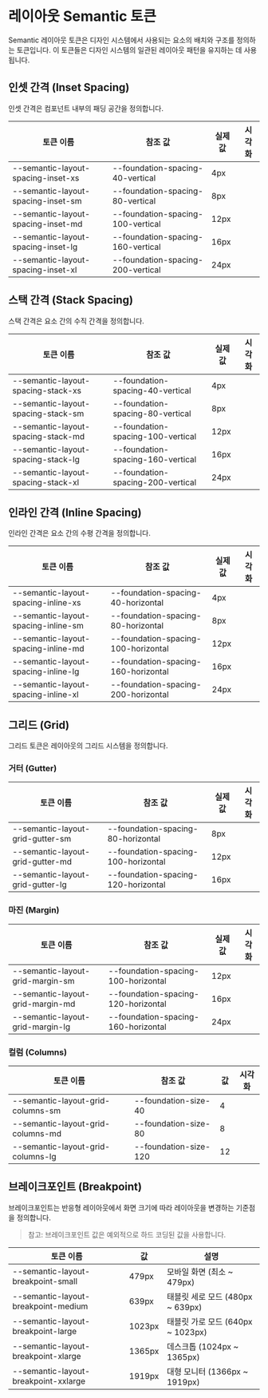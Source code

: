 
<Meta title="Tokens/Semantic/Layout" />

# 레이아웃 Semantic 토큰

Semantic 레이아웃 토큰은 디자인 시스템에서 사용되는 요소의 배치와 구조를 정의하는 토큰입니다. 이 토큰들은 디자인 시스템의 일관된 레이아웃 패턴을 유지하는 데 사용됩니다.

## 인셋 간격 (Inset Spacing)

인셋 간격은 컴포넌트 내부의 패딩 공간을 정의합니다.

<div className="sb-unstyled">
  <div style={{ marginBottom: '32px' }}>
    <table style={{ borderCollapse: 'collapse', width: '100%' }}>
      <thead>
        <tr style={{ borderBottom: '1px solid #ddd' }}>
          <th style={{ textAlign: 'left', padding: '12px 8px' }}>토큰 이름</th>
          <th style={{ textAlign: 'left', padding: '12px 8px' }}>참조 값</th>
          <th style={{ textAlign: 'left', padding: '12px 8px' }}>실제 값</th>
          <th style={{ textAlign: 'left', padding: '12px 8px' }}>시각화</th>
        </tr>
      </thead>
      <tbody>
        <tr style={{ borderBottom: '1px solid #ddd' }}>
          <td style={{ padding: '12px 8px' }}>--semantic-layout-spacing-inset-xs</td>
          <td style={{ padding: '12px 8px' }}>--foundation-spacing-40-vertical</td>
          <td style={{ padding: '12px 8px' }}>4px</td>
          <td style={{ padding: '12px 8px' }}>
            <div style={{ 
              width: '60px', 
              height: '60px', 
              background: '#f0f0f0',
              border: '1px solid #ddd',
              padding: '4px',
              boxSizing: 'border-box'
            }}>
              <div style={{ width: '100%', height: '100%', background: '#1E88E5' }}></div>
            </div>
          </td>
        </tr>
        <tr style={{ borderBottom: '1px solid #ddd' }}>
          <td style={{ padding: '12px 8px' }}>--semantic-layout-spacing-inset-sm</td>
          <td style={{ padding: '12px 8px' }}>--foundation-spacing-80-vertical</td>
          <td style={{ padding: '12px 8px' }}>8px</td>
          <td style={{ padding: '12px 8px' }}>
            <div style={{ 
              width: '60px', 
              height: '60px', 
              background: '#f0f0f0',
              border: '1px solid #ddd',
              padding: '8px',
              boxSizing: 'border-box'
            }}>
              <div style={{ width: '100%', height: '100%', background: '#1E88E5' }}></div>
            </div>
          </td>
        </tr>
        <tr style={{ borderBottom: '1px solid #ddd' }}>
          <td style={{ padding: '12px 8px' }}>--semantic-layout-spacing-inset-md</td>
          <td style={{ padding: '12px 8px' }}>--foundation-spacing-100-vertical</td>
          <td style={{ padding: '12px 8px' }}>12px</td>
          <td style={{ padding: '12px 8px' }}>
            <div style={{ 
              width: '60px', 
              height: '60px', 
              background: '#f0f0f0',
              border: '1px solid #ddd',
              padding: '12px',
              boxSizing: 'border-box'
            }}>
              <div style={{ width: '100%', height: '100%', background: '#1E88E5' }}></div>
            </div>
          </td>
        </tr>
        <tr style={{ borderBottom: '1px solid #ddd' }}>
          <td style={{ padding: '12px 8px' }}>--semantic-layout-spacing-inset-lg</td>
          <td style={{ padding: '12px 8px' }}>--foundation-spacing-160-vertical</td>
          <td style={{ padding: '12px 8px' }}>16px</td>
          <td style={{ padding: '12px 8px' }}>
            <div style={{ 
              width: '60px', 
              height: '60px', 
              background: '#f0f0f0',
              border: '1px solid #ddd',
              padding: '16px',
              boxSizing: 'border-box'
            }}>
              <div style={{ width: '100%', height: '100%', background: '#1E88E5' }}></div>
            </div>
          </td>
        </tr>
        <tr style={{ borderBottom: '1px solid #ddd' }}>
          <td style={{ padding: '12px 8px' }}>--semantic-layout-spacing-inset-xl</td>
          <td style={{ padding: '12px 8px' }}>--foundation-spacing-200-vertical</td>
          <td style={{ padding: '12px 8px' }}>24px</td>
          <td style={{ padding: '12px 8px' }}>
            <div style={{ 
              width: '60px', 
              height: '60px', 
              background: '#f0f0f0',
              border: '1px solid #ddd',
              padding: '24px',
              boxSizing: 'border-box'
            }}>
              <div style={{ width: '100%', height: '100%', background: '#1E88E5' }}></div>
            </div>
          </td>
        </tr>
      </tbody>
    </table>
  </div>
</div>

## 스택 간격 (Stack Spacing)

스택 간격은 요소 간의 수직 간격을 정의합니다.

<div className="sb-unstyled">
  <div style={{ marginBottom: '32px' }}>
    <table style={{ borderCollapse: 'collapse', width: '100%' }}>
      <thead>
        <tr style={{ borderBottom: '1px solid #ddd' }}>
          <th style={{ textAlign: 'left', padding: '12px 8px' }}>토큰 이름</th>
          <th style={{ textAlign: 'left', padding: '12px 8px' }}>참조 값</th>
          <th style={{ textAlign: 'left', padding: '12px 8px' }}>실제 값</th>
          <th style={{ textAlign: 'left', padding: '12px 8px' }}>시각화</th>
        </tr>
      </thead>
      <tbody>
        <tr style={{ borderBottom: '1px solid #ddd' }}>
          <td style={{ padding: '12px 8px' }}>--semantic-layout-spacing-stack-xs</td>
          <td style={{ padding: '12px 8px' }}>--foundation-spacing-40-vertical</td>
          <td style={{ padding: '12px 8px' }}>4px</td>
          <td style={{ padding: '12px 8px' }}>
            <div style={{ display: 'flex', flexDirection: 'column', gap: '4px' }}>
              <div style={{ width: '60px', height: '12px', background: '#1E88E5' }}></div>
              <div style={{ width: '60px', height: '12px', background: '#1E88E5' }}></div>
            </div>
          </td>
        </tr>
        <tr style={{ borderBottom: '1px solid #ddd' }}>
          <td style={{ padding: '12px 8px' }}>--semantic-layout-spacing-stack-sm</td>
          <td style={{ padding: '12px 8px' }}>--foundation-spacing-80-vertical</td>
          <td style={{ padding: '12px 8px' }}>8px</td>
          <td style={{ padding: '12px 8px' }}>
            <div style={{ display: 'flex', flexDirection: 'column', gap: '8px' }}>
              <div style={{ width: '60px', height: '12px', background: '#1E88E5' }}></div>
              <div style={{ width: '60px', height: '12px', background: '#1E88E5' }}></div>
            </div>
          </td>
        </tr>
        <tr style={{ borderBottom: '1px solid #ddd' }}>
          <td style={{ padding: '12px 8px' }}>--semantic-layout-spacing-stack-md</td>
          <td style={{ padding: '12px 8px' }}>--foundation-spacing-100-vertical</td>
          <td style={{ padding: '12px 8px' }}>12px</td>
          <td style={{ padding: '12px 8px' }}>
            <div style={{ display: 'flex', flexDirection: 'column', gap: '12px' }}>
              <div style={{ width: '60px', height: '12px', background: '#1E88E5' }}></div>
              <div style={{ width: '60px', height: '12px', background: '#1E88E5' }}></div>
            </div>
          </td>
        </tr>
        <tr style={{ borderBottom: '1px solid #ddd' }}>
          <td style={{ padding: '12px 8px' }}>--semantic-layout-spacing-stack-lg</td>
          <td style={{ padding: '12px 8px' }}>--foundation-spacing-160-vertical</td>
          <td style={{ padding: '12px 8px' }}>16px</td>
          <td style={{ padding: '12px 8px' }}>
            <div style={{ display: 'flex', flexDirection: 'column', gap: '16px' }}>
              <div style={{ width: '60px', height: '12px', background: '#1E88E5' }}></div>
              <div style={{ width: '60px', height: '12px', background: '#1E88E5' }}></div>
            </div>
          </td>
        </tr>
        <tr style={{ borderBottom: '1px solid #ddd' }}>
          <td style={{ padding: '12px 8px' }}>--semantic-layout-spacing-stack-xl</td>
          <td style={{ padding: '12px 8px' }}>--foundation-spacing-200-vertical</td>
          <td style={{ padding: '12px 8px' }}>24px</td>
          <td style={{ padding: '12px 8px' }}>
            <div style={{ display: 'flex', flexDirection: 'column', gap: '24px' }}>
              <div style={{ width: '60px', height: '12px', background: '#1E88E5' }}></div>
              <div style={{ width: '60px', height: '12px', background: '#1E88E5' }}></div>
            </div>
          </td>
        </tr>
      </tbody>
    </table>
  </div>
</div>

## 인라인 간격 (Inline Spacing)

인라인 간격은 요소 간의 수평 간격을 정의합니다.

<div className="sb-unstyled">
  <div style={{ marginBottom: '32px' }}>
    <table style={{ borderCollapse: 'collapse', width: '100%' }}>
      <thead>
        <tr style={{ borderBottom: '1px solid #ddd' }}>
          <th style={{ textAlign: 'left', padding: '12px 8px' }}>토큰 이름</th>
          <th style={{ textAlign: 'left', padding: '12px 8px' }}>참조 값</th>
          <th style={{ textAlign: 'left', padding: '12px 8px' }}>실제 값</th>
          <th style={{ textAlign: 'left', padding: '12px 8px' }}>시각화</th>
        </tr>
      </thead>
      <tbody>
        <tr style={{ borderBottom: '1px solid #ddd' }}>
          <td style={{ padding: '12px 8px' }}>--semantic-layout-spacing-inline-xs</td>
          <td style={{ padding: '12px 8px' }}>--foundation-spacing-40-horizontal</td>
          <td style={{ padding: '12px 8px' }}>4px</td>
          <td style={{ padding: '12px 8px' }}>
            <div style={{ display: 'flex', gap: '4px' }}>
              <div style={{ width: '12px', height: '24px', background: '#1E88E5' }}></div>
              <div style={{ width: '12px', height: '24px', background: '#1E88E5' }}></div>
            </div>
          </td>
        </tr>
        <tr style={{ borderBottom: '1px solid #ddd' }}>
          <td style={{ padding: '12px 8px' }}>--semantic-layout-spacing-inline-sm</td>
          <td style={{ padding: '12px 8px' }}>--foundation-spacing-80-horizontal</td>
          <td style={{ padding: '12px 8px' }}>8px</td>
          <td style={{ padding: '12px 8px' }}>
            <div style={{ display: 'flex', gap: '8px' }}>
              <div style={{ width: '12px', height: '24px', background: '#1E88E5' }}></div>
              <div style={{ width: '12px', height: '24px', background: '#1E88E5' }}></div>
            </div>
          </td>
        </tr>
        <tr style={{ borderBottom: '1px solid #ddd' }}>
          <td style={{ padding: '12px 8px' }}>--semantic-layout-spacing-inline-md</td>
          <td style={{ padding: '12px 8px' }}>--foundation-spacing-100-horizontal</td>
          <td style={{ padding: '12px 8px' }}>12px</td>
          <td style={{ padding: '12px 8px' }}>
            <div style={{ display: 'flex', gap: '12px' }}>
              <div style={{ width: '12px', height: '24px', background: '#1E88E5' }}></div>
              <div style={{ width: '12px', height: '24px', background: '#1E88E5' }}></div>
            </div>
          </td>
        </tr>
        <tr style={{ borderBottom: '1px solid #ddd' }}>
          <td style={{ padding: '12px 8px' }}>--semantic-layout-spacing-inline-lg</td>
          <td style={{ padding: '12px 8px' }}>--foundation-spacing-160-horizontal</td>
          <td style={{ padding: '12px 8px' }}>16px</td>
          <td style={{ padding: '12px 8px' }}>
            <div style={{ display: 'flex', gap: '16px' }}>
              <div style={{ width: '12px', height: '24px', background: '#1E88E5' }}></div>
              <div style={{ width: '12px', height: '24px', background: '#1E88E5' }}></div>
            </div>
          </td>
        </tr>
        <tr style={{ borderBottom: '1px solid #ddd' }}>
          <td style={{ padding: '12px 8px' }}>--semantic-layout-spacing-inline-xl</td>
          <td style={{ padding: '12px 8px' }}>--foundation-spacing-200-horizontal</td>
          <td style={{ padding: '12px 8px' }}>24px</td>
          <td style={{ padding: '12px 8px' }}>
            <div style={{ display: 'flex', gap: '24px' }}>
              <div style={{ width: '12px', height: '24px', background: '#1E88E5' }}></div>
              <div style={{ width: '12px', height: '24px', background: '#1E88E5' }}></div>
            </div>
          </td>
        </tr>
      </tbody>
    </table>
  </div>
</div>

## 그리드 (Grid)

그리드 토큰은 레이아웃의 그리드 시스템을 정의합니다.

### 거터 (Gutter)

<div className="sb-unstyled">
  <div style={{ marginBottom: '32px' }}>
    <table style={{ borderCollapse: 'collapse', width: '100%' }}>
      <thead>
        <tr style={{ borderBottom: '1px solid #ddd' }}>
          <th style={{ textAlign: 'left', padding: '12px 8px' }}>토큰 이름</th>
          <th style={{ textAlign: 'left', padding: '12px 8px' }}>참조 값</th>
          <th style={{ textAlign: 'left', padding: '12px 8px' }}>실제 값</th>
          <th style={{ textAlign: 'left', padding: '12px 8px' }}>시각화</th>
        </tr>
      </thead>
      <tbody>
        <tr style={{ borderBottom: '1px solid #ddd' }}>
          <td style={{ padding: '12px 8px' }}>--semantic-layout-grid-gutter-sm</td>
          <td style={{ padding: '12px 8px' }}>--foundation-spacing-80-horizontal</td>
          <td style={{ padding: '12px 8px' }}>8px</td>
          <td style={{ padding: '12px 8px' }}>
            <div style={{ display: 'flex', gap: '8px' }}>
              <div style={{ width: '20px', height: '32px', background: '#1E88E5' }}></div>
              <div style={{ width: '20px', height: '32px', background: '#1E88E5' }}></div>
            </div>
          </td>
        </tr>
        <tr style={{ borderBottom: '1px solid #ddd' }}>
          <td style={{ padding: '12px 8px' }}>--semantic-layout-grid-gutter-md</td>
          <td style={{ padding: '12px 8px' }}>--foundation-spacing-100-horizontal</td>
          <td style={{ padding: '12px 8px' }}>12px</td>
          <td style={{ padding: '12px 8px' }}>
            <div style={{ display: 'flex', gap: '12px' }}>
              <div style={{ width: '20px', height: '32px', background: '#1E88E5' }}></div>
              <div style={{ width: '20px', height: '32px', background: '#1E88E5' }}></div>
            </div>
          </td>
        </tr>
        <tr style={{ borderBottom: '1px solid #ddd' }}>
          <td style={{ padding: '12px 8px' }}>--semantic-layout-grid-gutter-lg</td>
          <td style={{ padding: '12px 8px' }}>--foundation-spacing-120-horizontal</td>
          <td style={{ padding: '12px 8px' }}>16px</td>
          <td style={{ padding: '12px 8px' }}>
            <div style={{ display: 'flex', gap: '16px' }}>
              <div style={{ width: '20px', height: '32px', background: '#1E88E5' }}></div>
              <div style={{ width: '20px', height: '32px', background: '#1E88E5' }}></div>
            </div>
          </td>
        </tr>
      </tbody>
    </table>
  </div>
</div>

### 마진 (Margin)

<div className="sb-unstyled">
  <div style={{ marginBottom: '32px' }}>
    <table style={{ borderCollapse: 'collapse', width: '100%' }}>
      <thead>
        <tr style={{ borderBottom: '1px solid #ddd' }}>
          <th style={{ textAlign: 'left', padding: '12px 8px' }}>토큰 이름</th>
          <th style={{ textAlign: 'left', padding: '12px 8px' }}>참조 값</th>
          <th style={{ textAlign: 'left', padding: '12px 8px' }}>실제 값</th>
          <th style={{ textAlign: 'left', padding: '12px 8px' }}>시각화</th>
        </tr>
      </thead>
      <tbody>
        <tr style={{ borderBottom: '1px solid #ddd' }}>
          <td style={{ padding: '12px 8px' }}>--semantic-layout-grid-margin-sm</td>
          <td style={{ padding: '12px 8px' }}>--foundation-spacing-100-horizontal</td>
          <td style={{ padding: '12px 8px' }}>12px</td>
          <td style={{ padding: '12px 8px' }}>
            <div style={{ 
              width: '100px', 
              height: '32px', 
              background: '#f0f0f0',
              border: '1px solid #ddd',
              padding: '0 12px',
              boxSizing: 'border-box',
              display: 'flex',
              alignItems: 'center'
            }}>
              <div style={{ width: '100%', height: '16px', background: '#1E88E5' }}></div>
            </div>
          </td>
        </tr>
        <tr style={{ borderBottom: '1px solid #ddd' }}>
          <td style={{ padding: '12px 8px' }}>--semantic-layout-grid-margin-md</td>
          <td style={{ padding: '12px 8px' }}>--foundation-spacing-120-horizontal</td>
          <td style={{ padding: '12px 8px' }}>16px</td>
          <td style={{ padding: '12px 8px' }}>
            <div style={{ 
              width: '100px', 
              height: '32px', 
              background: '#f0f0f0',
              border: '1px solid #ddd',
              padding: '0 16px',
              boxSizing: 'border-box',
              display: 'flex',
              alignItems: 'center'
            }}>
              <div style={{ width: '100%', height: '16px', background: '#1E88E5' }}></div>
            </div>
          </td>
        </tr>
        <tr style={{ borderBottom: '1px solid #ddd' }}>
          <td style={{ padding: '12px 8px' }}>--semantic-layout-grid-margin-lg</td>
          <td style={{ padding: '12px 8px' }}>--foundation-spacing-160-horizontal</td>
          <td style={{ padding: '12px 8px' }}>24px</td>
          <td style={{ padding: '12px 8px' }}>
            <div style={{ 
              width: '100px', 
              height: '32px', 
              background: '#f0f0f0',
              border: '1px solid #ddd',
              padding: '0 24px',
              boxSizing: 'border-box',
              display: 'flex',
              alignItems: 'center'
            }}>
              <div style={{ width: '100%', height: '16px', background: '#1E88E5' }}></div>
            </div>
          </td>
        </tr>
      </tbody>
    </table>
  </div>
</div>

### 컬럼 (Columns)

<div className="sb-unstyled">
  <div style={{ marginBottom: '32px' }}>
    <table style={{ borderCollapse: 'collapse', width: '100%' }}>
      <thead>
        <tr style={{ borderBottom: '1px solid #ddd' }}>
          <th style={{ textAlign: 'left', padding: '12px 8px' }}>토큰 이름</th>
          <th style={{ textAlign: 'left', padding: '12px 8px' }}>참조 값</th>
          <th style={{ textAlign: 'left', padding: '12px 8px' }}>값</th>
          <th style={{ textAlign: 'left', padding: '12px 8px' }}>시각화</th>
        </tr>
      </thead>
      <tbody>
        <tr style={{ borderBottom: '1px solid #ddd' }}>
          <td style={{ padding: '12px 8px' }}>--semantic-layout-grid-columns-sm</td>
          <td style={{ padding: '12px 8px' }}>--foundation-size-40</td>
          <td style={{ padding: '12px 8px' }}>4</td>
          <td style={{ padding: '12px 8px' }}>
            <div style={{ display: 'flex', gap: '4px', width: '120px' }}>
              <div style={{ width: '25%', height: '24px', background: '#1E88E5' }}></div>
              <div style={{ width: '25%', height: '24px', background: '#1E88E5' }}></div>
              <div style={{ width: '25%', height: '24px', background: '#1E88E5' }}></div>
              <div style={{ width: '25%', height: '24px', background: '#1E88E5' }}></div>
            </div>
          </td>
        </tr>
        <tr style={{ borderBottom: '1px solid #ddd' }}>
          <td style={{ padding: '12px 8px' }}>--semantic-layout-grid-columns-md</td>
          <td style={{ padding: '12px 8px' }}>--foundation-size-80</td>
          <td style={{ padding: '12px 8px' }}>8</td>
          <td style={{ padding: '12px 8px' }}>
            <div style={{ display: 'flex', gap: '4px', width: '160px' }}>
              <div style={{ width: '12.5%', height: '24px', background: '#1E88E5' }}></div>
              <div style={{ width: '12.5%', height: '24px', background: '#1E88E5' }}></div>
              <div style={{ width: '12.5%', height: '24px', background: '#1E88E5' }}></div>
              <div style={{ width: '12.5%', height: '24px', background: '#1E88E5' }}></div>
              <div style={{ width: '12.5%', height: '24px', background: '#1E88E5' }}></div>
              <div style={{ width: '12.5%', height: '24px', background: '#1E88E5' }}></div>
              <div style={{ width: '12.5%', height: '24px', background: '#1E88E5' }}></div>
              <div style={{ width: '12.5%', height: '24px', background: '#1E88E5' }}></div>
            </div>
          </td>
        </tr>
        <tr style={{ borderBottom: '1px solid #ddd' }}>
          <td style={{ padding: '12px 8px' }}>--semantic-layout-grid-columns-lg</td>
          <td style={{ padding: '12px 8px' }}>--foundation-size-120</td>
          <td style={{ padding: '12px 8px' }}>12</td>
          <td style={{ padding: '12px 8px' }}>
            <div style={{ display: 'flex', gap: '2px', width: '180px' }}>
              <div style={{ width: '8.33%', height: '24px', background: '#1E88E5' }}></div>
              <div style={{ width: '8.33%', height: '24px', background: '#1E88E5' }}></div>
              <div style={{ width: '8.33%', height: '24px', background: '#1E88E5' }}></div>
              <div style={{ width: '8.33%', height: '24px', background: '#1E88E5' }}></div>
              <div style={{ width: '8.33%', height: '24px', background: '#1E88E5' }}></div>
              <div style={{ width: '8.33%', height: '24px', background: '#1E88E5' }}></div>
              <div style={{ width: '8.33%', height: '24px', background: '#1E88E5' }}></div>
              <div style={{ width: '8.33%', height: '24px', background: '#1E88E5' }}></div>
              <div style={{ width: '8.33%', height: '24px', background: '#1E88E5' }}></div>
              <div style={{ width: '8.33%', height: '24px', background: '#1E88E5' }}></div>
              <div style={{ width: '8.33%', height: '24px', background: '#1E88E5' }}></div>
              <div style={{ width: '8.33%', height: '24px', background: '#1E88E5' }}></div>
            </div>
          </td>
        </tr>
      </tbody>
    </table>
  </div>
</div>

## 브레이크포인트 (Breakpoint)

브레이크포인트는 반응형 레이아웃에서 화면 크기에 따라 레이아웃을 변경하는 기준점을 정의합니다.
> 참고: 브레이크포인트 값은 예외적으로 하드 코딩된 값을 사용합니다.

<div className="sb-unstyled">
  <div style={{ marginBottom: '32px' }}>
    <table style={{ borderCollapse: 'collapse', width: '100%' }}>
      <thead>
        <tr style={{ borderBottom: '1px solid #ddd' }}>
          <th style={{ textAlign: 'left', padding: '12px 8px' }}>토큰 이름</th>
          <th style={{ textAlign: 'left', padding: '12px 8px' }}>값</th>
          <th style={{ textAlign: 'left', padding: '12px 8px' }}>설명</th>
        </tr>
      </thead>
      <tbody>
        <tr style={{ borderBottom: '1px solid #ddd' }}>
          <td style={{ padding: '12px 8px' }}>--semantic-layout-breakpoint-small</td>
          <td style={{ padding: '12px 8px' }}>479px</td>
          <td style={{ padding: '12px 8px' }}>모바일 화면 (최소 ~ 479px)</td>
        </tr>
        <tr style={{ borderBottom: '1px solid #ddd' }}>
          <td style={{ padding: '12px 8px' }}>--semantic-layout-breakpoint-medium</td>
          <td style={{ padding: '12px 8px' }}>639px</td>
          <td style={{ padding: '12px 8px' }}>태블릿 세로 모드 (480px ~ 639px)</td>
        </tr>
        <tr style={{ borderBottom: '1px solid #ddd' }}>
          <td style={{ padding: '12px 8px' }}>--semantic-layout-breakpoint-large</td>
          <td style={{ padding: '12px 8px' }}>1023px</td>
          <td style={{ padding: '12px 8px' }}>태블릿 가로 모드 (640px ~ 1023px)</td>
        </tr>
        <tr style={{ borderBottom: '1px solid #ddd' }}>
          <td style={{ padding: '12px 8px' }}>--semantic-layout-breakpoint-xlarge</td>
          <td style={{ padding: '12px 8px' }}>1365px</td>
          <td style={{ padding: '12px 8px' }}>데스크톱 (1024px ~ 1365px)</td>
        </tr>
        <tr style={{ borderBottom: '1px solid #ddd' }}>
          <td style={{ padding: '12px 8px' }}>--semantic-layout-breakpoint-xxlarge</td>
          <td style={{ padding: '12px 8px' }}>1919px</td>
          <td style={{ padding: '12px 8px' }}>대형 모니터 (1366px ~ 1919px)</td>
        </tr>
      </tbody>
    </table>
  </div>
</div> 